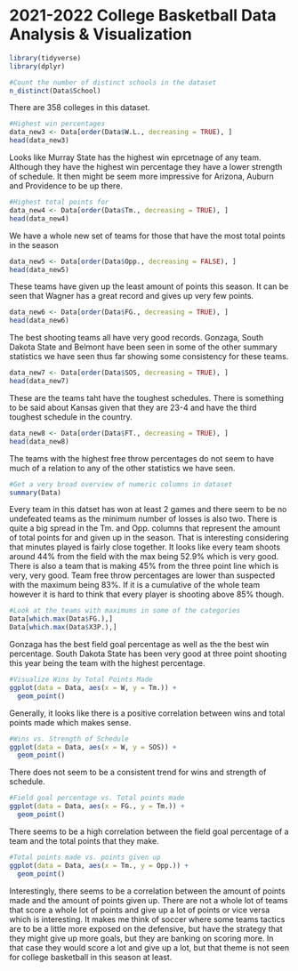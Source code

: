 

# 2021-2022 College Basketball Data Analysis & Visualization

```r
library(tidyverse)
library(dplyr)
```

```r
#Count the number of distinct schools in the dataset
n_distinct(Data$School)
```

There are 358 colleges in this dataset.

```r
#Highest win percentages
data_new3 <- Data[order(Data$W.L., decreasing = TRUE), ]
head(data_new3)
```

Looks like Murray State has the highest win eprcetnage of any team. Although they have the highest win percentage they have a lower strength of schedule. It then might be seem more impressive for Arizona, Auburn and Providence to be up there.

```r
#Highest total points for
data_new4 <- Data[order(Data$Tm., decreasing = TRUE), ]
head(data_new4)
```

We have a whole new set of teams for those that have the most total points in the season

```r
data_new5 <- Data[order(Data$Opp., decreasing = FALSE), ]
head(data_new5)
```

These teams have given up the least amount of points this season. It can be seen that Wagner has a great record and gives up very few points.

```r
data_new6 <- Data[order(Data$FG., decreasing = TRUE), ]
head(data_new6)
```

The best shooting teams all have very good records. Gonzaga, South Dakota State and Belmont have been seen in some of the other summary statistics we have seen thus far showing some consistency for these teams.

```r
data_new7 <- Data[order(Data$SOS, decreasing = TRUE), ]
head(data_new7)
```

These are the teams taht have the toughest schedules. There is something to be said about Kansas given that they are 23-4 and have the third toughest schedule in the country.

```r
data_new8 <- Data[order(Data$FT., decreasing = TRUE), ]
head(data_new8)
```

The teams with the highest free throw percentages do not seem to have much of a relation to any of the other statistics we have seen.

```r
#Get a very broad overview of numeric columns in dataset
summary(Data)
```

Every team in this datset has won at least 2 games and there seem to be no undefeated teams as the minimum number of losses is also two. There is quite a big spread in the Tm. and Opp. columns that represent the amount of total points for and given up in the season. That is interesting considering that minutes played is fairly close together. It looks like every team shoots around 44% from the field with the max being 52.9% which is very good. There is also a team that is making 45% from the three point line which is very, very good. Team free throw percentages are lower than suspected with the maximum being 83%. If it is a cumulative of the whole team however it is hard to think that every player is shooting above 85% though.

```r
#Look at the teams with maximums in some of the categories
Data[which.max(Data$FG.),]
Data[which.max(Data$X3P.),]
```

Gonzaga has the best field goal percentage as well as the the best win percentage. South Dakota State has been very good at three point shooting this year being the team with the highest percentage.

```r
#Visualize Wins by Total Points Made
ggplot(data = Data, aes(x = W, y = Tm.)) +
  geom_point()
```

Generally, it looks like there is a positive correlation between wins and total points made which makes sense.

```r
#Wins vs. Strength of Schedule
ggplot(data = Data, aes(x = W, y = SOS)) +
  geom_point()
```

There does not seem to be a consistent trend for wins and strength of schedule.

```r
#Field goal percentage vs. Total points made
ggplot(data = Data, aes(x = FG., y = Tm.)) +
  geom_point()
```

There seems to be a high correlation between the field goal percentage of a team and the total points that they make.

```r
#Total points made vs. points given up
ggplot(data = Data, aes(x = Tm., y = Opp.)) +
  geom_point()
```

Interestingly, there seems to be a correlation between the amount of points made and the amount of points given up. There are not a whole lot of teams that score a whole lot of points and give up a lot of points or vice versa which is interesting. It makes me think of soccer where some teams tactics are to be a little more exposed on the defensive, but have the strategy that they might give up more goals, but they are banking on scoring more. In that case they would score a lot and give up a lot, but that theme is not seen for college basketball in this season at least.

























